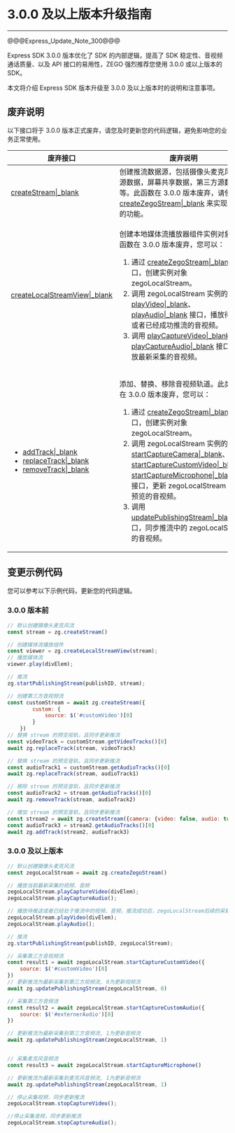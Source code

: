 <style>
table th:nth-of-type(1) {width: 20%;}

table {width: 100%;}
</style>

# 3.0.0 及以上版本升级指南

- - -

@@@Express_Update_Note_300@@@

Express SDK 3.0.0 版本优化了 SDK 的内部逻辑，提高了 SDK 稳定性、音视频通话质量、以及 API 接口的易用性，ZEGO 强烈推荐您使用 3.0.0 或以上版本的 SDK。

本文将介绍 Express SDK 版本升级至 3.0.0 及以上版本时的说明和注意事项。

## 废弃说明

以下接口将于 3.0.0 版本正式废弃，请您及时更新您的代码逻辑，避免影响您的业务正常使用。

|废弃接口| 废弃说明|
|--|--|
|[createStream\|_blank](@createStream) |创建推流数据源，包括摄像头麦克风采集源数据，屏幕共享数据，第三方源数据等。此函数在 3.0.0 版本废弃，请使用 [createZegoStream\|_blank](@createZegoStream) 来实现原来的功能。|
|[createLocalStreamView\|_blank](@createLocalStreamView) |<p>创建本地媒体流播放器组件实例对象。此函数在 3.0.0 版本废弃，您可以：</p><ol><li>通过 [createZegoStream\|_blank](@createZegoStream) 接口，创建实例对象 zegoLocalStream。</li><li>调用 zegoLocalStream 实例的 [playVideo\|_blank](@playVideo)、[playAudio\|_blank](@playAudio) 接口，播放待推送或者已经成功推流的音视频。</li><li>调用 [playCaptureVideo\|_blank](@playCaptureVideo)、[playCaptureAudio\|_blank](@playCaptureAudio) 接口，播放最新采集的音视频。</li></ol>|
|<ul><li>[addTrack\|_blank](@addTrack)</li><li>[replaceTrack\|_blank](@replaceTrack)</li><li>[removeTrack\|_blank](@removeTrack)</li></ul>|<p>添加、替换、移除音视频轨道。此类函数在 3.0.0 版本废弃，您可以：</p><ol><li>通过 [createZegoStream\|_blank](@createZegoStream) 接口，创建实例对象 zegoLocalStream。</li><li>调用 zegoLocalStream 实例的 [startCaptureCamera\|_blank](@startCaptureCamera)、[startCaptureCustomVideo\|_blank](@startCaptureCustomVideo)、[startCaptureMicrophone\|_blank](@startCaptureMicrophone) 等接口，更新 zegoLocalStream 采集预览的音视频。</li><li>调用 [updatePublishingStream\|_blank](@updatePublishingStream) 接口，同步推流中的 zegoLocalStream 的音视频。</li></ol>|


## 变更示例代码

您可以参考以下示例代码，更新您的代码逻辑。

### 3.0.0 版本前

```js
// 默认创建摄像头麦克风流
const stream = zg.createStream()

// 创建媒体流播放组件
const viewer = zg.createLocalStreamView(stream);
// 播放媒体流
viewer.play(divElem);

// 推流
zg.startPublishingStream(publishID, stream);

// 创建第三方音视频流
const customStream = await zg.createStream({
        custom: {
            source: $('#customVideo')[0]
        }
    })
// 替换 stream 的预览视轨，且同步更新推流
const videoTrack = customStream.getVideoTracks()[0]
await zg.replaceTrack(stream, videoTrack)

// 替换 stream 的预览音轨，且同步更新推流
const audioTrack1 = customStream.getAudioTracks()[0]
await zg.replaceTrack(stream, audioTrack1)

// 移除 stream 的预览音轨，且同步更新推流
const audioTrack2 = stream.getAudioTracks()[0]
await zg.removeTrack(stream, audioTrack2)

// 增加 stream 的预览音轨，且同步更新推流
const stream2 = await zg.createStream({camera: {video: false, audio: true}});
const audioTrack3 = stream2.getAudioTracks()[0]
await zg.addTrack(stream2, audioTrack3)
```

### 3.0.0 及以上版本

```js
// 默认创建摄像头麦克风流
const zegoLocalStream = await zg.createZegoStream()

// 播放当前最新采集的视频、音频
zegoLocalStream.playCaptureVideo(divElem);
zegoLocalStream.playCaptureAudio();

// 播放待推送或者已经处于推流中的视频、音频，推流成功后，zegoLocalStream后续的采集不会同步更新到推流，更新需要调用updatePublishingStream
zegoLocalStream.playVideo(divElem);
zegoLocalStream.playAudio();

// 推流
zg.startPublishingStream(publishID, zegoLocalStream);

// 采集第三方音视频流
const result1 = await zegoLocalStream.startCaptureCustomVideo({
    source: $('#customVideo')[0]
})
// 更新推流为最新采集到第三方视频流, 0为更新视频流
await zg.updatePublishingStream(zegoLocalStream, 0)

// 采集第三方音频流
const result2 = await zegoLocalStream.startCaptureCustomAudio({
    source: $('#externerAudio')[0]
})

// 更新推流为最新采集到第三方音频流, 1为更新音频流
await zg.updatePublishingStream(zegoLocalStream, 1)


// 采集麦克风音频流
const result3 = await zegoLocalStream.startCaptureMicrophone()

// 更新推流为最新采集到麦克风音频流, 1为更新音频流
await zg.updatePublishingStream(zegoLocalStream, 1)

// 停止采集视频，同步更新推流
zegoLocalStream.stopCaptureVideo();

//停止采集音频，同步更新推流
zegoLocalStream.stopCaptureAudio();
```
